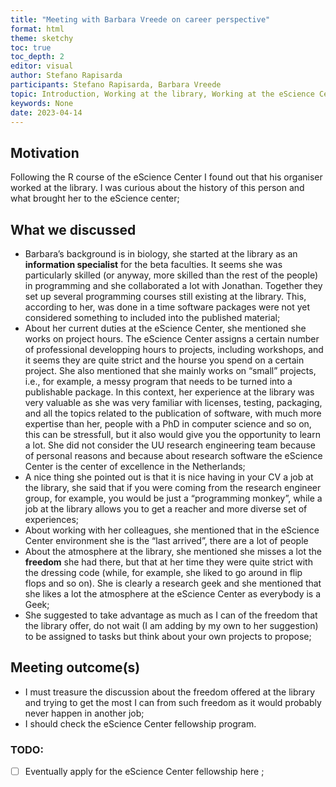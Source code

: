 ```yaml
---
title: "Meeting with Barbara Vreede on career perspective"
format: html
theme: sketchy
toc: true
toc_depth: 2
editor: visual
author: Stefano Rapisarda
participants: Stefano Rapisarda, Barbara Vreede
topic: Introduction, Working at the library, Working at the eScience Center
keywords: None
date: 2023-04-14
---
```


## Motivation

Following the R course of the eScience Center I found out that his organiser worked
at the library. I was curious about the history of this person and what brought 
her to the eScience center;

## What we discussed

- Barbara's background is in biology, she started at the library as an **information
specialist** for the beta faculties. It seems she was particularly skilled (or anyway,
more skilled than the rest of the people) in programming and she collaborated a lot
with Jonathan. Together they set up several programming courses still existing at
the library. This, according to her, was done in a time software packages were not
yet considered something to included into the published material;
- About her current duties at the eScience Center, she mentioned she works on project hours.
The eScience Center assigns a certain number of professional developping hours to projects,
including workshops, and it seems they are quite strict and the hourse you spend
on a certain project. She also mentioned that she mainly works on "small" projects,
i.e., for example, a messy program that needs to be turned into a publishable package.
In this context, her experience at the library was very valuable as she was very familiar
with licenses, testing, packaging, and all the topics related to the publication of
software, with much more expertise than her, people with a PhD in computer science and 
so on, this can be stressfull, but it also would give you the opportunity to learn a lot. 
She did not consider the UU research engineering team because of personal reasons 
and because about research software the eScience Center is the center of excellence
in the Netherlands;
- A nice thing she pointed out is that it is nice having in your CV a job at the library,
she said that if you were coming from the research engineer group, for example, you
would be just a "programming monkey", while a job at the library allows you to get
a reacher and more diverse set of experiences;
- About working with her colleagues, she mentioned that in the eScience Center
environment she is the "last arrived", there are a lot of people 
- About the atmosphere at the library, she mentioned she misses a lot the **freedom**
she had there, but that at her time they were quite strict with the dressing code (while,
for example, she liked to go around in flip flops and so on). She is clearly a research
geek and she mentioned that she likes a lot the atmosphere at the eScience Center as
everybody is a Geek;
- She suggested to take advantage as much as I can of the freedom that the library offer,
do not wait (I am adding by my own to her suggestion) to be assigned to tasks but 
think about your own projects to propose;

## Meeting outcome(s)

- I must treasure the discussion about the freedom offered at the library and 
trying to get the most I can from such freedom as it would probably never happen
in another job;
- I should check the eScience Center fellowship program.

### TODO:
- [ ] Eventually apply for the eScience Center fellowship <a url="https://www.esciencecenter.nl/fellowship-programme/"> here </a>;

